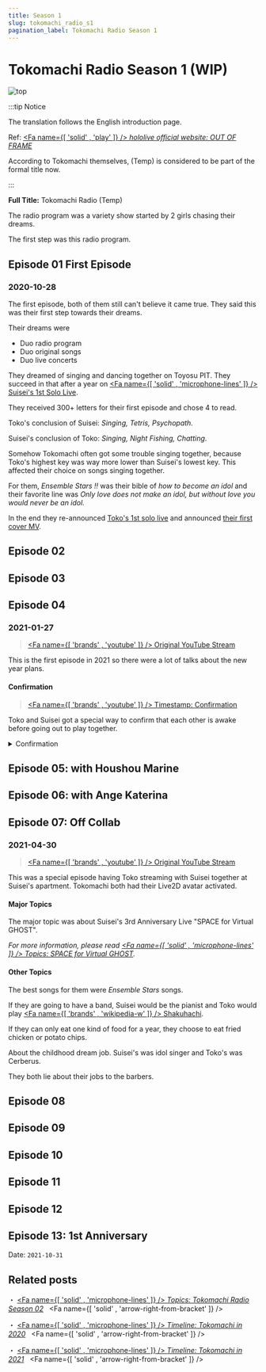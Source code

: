 ```yaml
---
title: Season 1
slug: tokomachi_radio_s1
pagination_label: Tokomachi Radio Season 1
---
```



# Tokomachi Radio Season 1 (WIP)

![top](./assets/top_s1.jpg)

:::tip Notice

The translation follows the English introduction page.

Ref: [<Fa name={[ 'solid' , 'play' ]} /> _hololive official website: OUT OF FRAME_](https://hololive.hololivepro.com/en/music/out-of-frame/)

According to Tokomachi themselves, (Temp) is considered to be part of the formal title now.

:::

**Full Title:** Tokomachi Radio (Temp)

The radio program was a variety show started by 2 girls chasing their dreams.

The first step was this radio program.

## Episode 01 First Episode

### 2020-10-28

The first episode, both of them still can't believe it came true. They said this was their first step towards their dreams.

Their dreams were

- Duo radio program
- Duo original songs
- Duo live concerts

They dreamed of singing and dancing together on Toyosu PIT. They succeed in that after a year on [<Fa name={[ 'solid' , 'microphone-lines' ]} /> Suisei's 1st Solo Live](/topics/suisei_galaxy).

They received 300+ letters for their first episode and chose 4 to read.

Toko's conclusion of Suisei: _Singing, Tetris, Psychopath_.

Suisei's conclusion of Toko: _Singing, Night Fishing, Chatting_.

Somehow Tokomachi often got some trouble singing together, because Toko's highest key was way more lower than Suisei's lowest key. This affected their choice on songs singing together.

For them, _Ensemble Stars !!_ was their bible of _how to become an idol_ and their favorite line was _Only love does not make an idol, but without love you would never be an idol._

In the end they re-announced [Toko's 1st solo live](/topics/toko_who_i_am) and announced [their first cover MV](/timeline/2020#first-tokomachi-cover-mv).

## Episode 02

## Episode 03

## Episode 04

### 2021-01-27

> [<Fa name={[ 'brands' , 'youtube' ]} /> Original YouTube Stream](https://youtu.be/Kr1jxq0ms00)

This is the first episode in 2021 so there were a lot of talks about the new year plans.

#### Confirmation

> [<Fa name={[ 'brands' , 'youtube' ]} /> Timestamp: Confirmation](https://youtu.be/VH0XOn6ceSA?t=282)

Toko and Suisei got a special way to confirm that each other is awake before going out to play together.

<details> <summary>Confirmation</summary>

:tropical_drink: : RISKY VENUS!

:comet: : HEY!

</details>

## Episode 05: with Houshou Marine

## Episode 06: with Ange Katerina

## Episode 07: Off Collab

### 2021-04-30

> [<Fa name={[ 'brands' , 'youtube' ]} /> Original YouTube Stream](https://youtu.be/kR9mSvUyfkY)

This was a special episode having Toko streaming with Suisei together at Suisei's apartment. Tokomachi both had their Live2D avatar activated.

#### Major Topics

The major topic was about Suisei's 3rd Anniversary Live "SPACE for Virtual GHOST".

_For more information, please read [<Fa name={[ 'solid' , 'microphone-lines' ]} /> Topics: SPACE for Virtual GHOST](/topics/suisei_ghost#tokomachi-side)._

#### Other Topics

The best songs for them were _Ensemble Stars_ songs.

If they are going to have a band, Suisei would be the pianist and Toko would play [<Fa name={[ 'brands' , 'wikipedia-w' ]} /> Shakuhachi](https://en.wikipedia.org/wiki/Shakuhachi).

If they can only eat one kind of food for a year, they choose to eat fried chicken or potato chips.

About the childhood dream job. Suisei's was idol singer and Toko's was Cerberus.

They both lie about their jobs to the barbers.

## Episode 08

## Episode 09

## Episode 10

## Episode 11

## Episode 12

## Episode 13: 1st Anniversary

Date: `2021-10-31`

## Related posts

・ [<Fa name={[ 'solid' , 'microphone-lines' ]} /> _Topics: Tokomachi Radio Season 02_](/radio/tokomachi_radio_s2) &nbsp; <Fa name={[ 'solid' , 'arrow-right-from-bracket' ]} />

・ [<Fa name={[ 'solid' , 'microphone-lines' ]} /> _Timeline: Tokomachi in 2020_](/timeline/2020) &nbsp; <Fa name={[ 'solid' , 'arrow-right-from-bracket' ]} />

・ [<Fa name={[ 'solid' , 'microphone-lines' ]} /> _Timeline: Tokomachi in 2021_](/timeline/2021) &nbsp; <Fa name={[ 'solid' , 'arrow-right-from-bracket' ]} />

